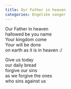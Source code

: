 ```yaml
---
title: Our Father in heaven
categories: Engelske sanger
---
```


Our Father in heaven  
hallowed be you name  
Your kingdom come  
Your will be done  
on earth as it is in heaven :/ 

Give us today  
our daily bread  
forgive our sins  
as we forgive the ones  
who sins against us
